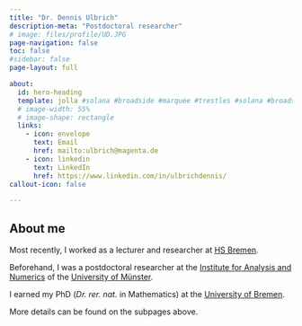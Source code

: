 ```yaml
---
title: "Dr. Dennis Ulbrich"
description-meta: "Postdoctoral researcher"
# image: files/profile/UD.JPG
page-navigation: false
toc: false  
#sidebar: false
page-layout: full

about:
  id: hero-heading
  template: jolla #solana #broadside #marquee #trestles #solana #broadside #jolla    
  # image-width: 55%
  # image-shape: rectangle
  links:
    - icon: envelope
      text: Email
      href: mailto:ulbrich@magenta.de
    - icon: linkedin
      text: LinkedIn
      href: https://www.linkedin.com/in/ulbrichdennis/
callout-icon: false

---
```


:::{#hero-heading}

## About me

Most recently, I worked as a lecturer and researcher at [HS Bremen](https://www.hs-bremen.de/en/).

Beforehand, I was a postdoctoral researcher at the [Institute for Analysis and Numerics](https://www.uni-muenster.de/AMM/en/institute.shtml) of the [University of Münster](https://www.uni-muenster.de/en/).

I earned my PhD (*Dr. rer. nat.* in Mathematics) at the [University of Bremen](https://www.uni-bremen.de/en/).

More details can be found on the subpages above.

:::




